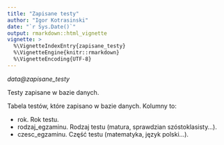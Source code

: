 ```yaml
---
title: "Zapisane testy"
author: "Igor Kotrasinski"
date: "`r Sys.Date()`"
output: rmarkdown::html_vignette
vignette: >
  %\VignetteIndexEntry{zapisane_testy}
  %\VignetteEngine{knitr::rmarkdown}
  %\VignetteEncoding{UTF-8}
---
```


*_data\@zapisane\_testy_*

Testy zapisane w bazie danych.

Tabela testów, które zapisano w bazie danych. Kolumny to:

* rok. Rok testu.
* rodzaj_egzaminu. Rodzaj testu (matura, sprawdzian szóstoklasisty...).
* czesc_egzaminu. Część testu (matematyka, język polski...).
